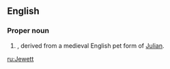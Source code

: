 ==English==
{{wikipedia}}

===Proper noun===
{{en-proper noun}}

# {{surname|[[patronymic]]|from=given names|dot=}}, derived from a medieval English pet form of [[Julian]].

[[ru:Jewett]]